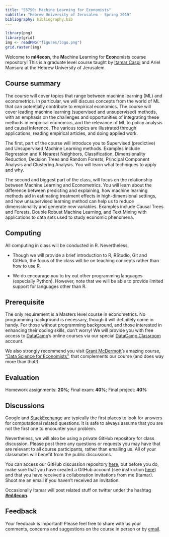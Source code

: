 ```yaml
---
title: "55750: Machine Learning for Economists"
subtitle: "Hebrew University of Jerusalem - Spring 2019"
bibliography: bibliography.bib
---
```


  
```r
library(png)
library(grid)
img <- readPNG("figures/logo.png")
grid.raster(img)
```

Welcome to __ml4econ__, the **M**achine **L**earning for **Econ**omists course repository! This is a graduate level course taught by [Itamar Caspi](www.itamarcaspi.net) and Ariel Mansura at the Hebrew University of Jerusalem.


## Course summary

The course will cover topics that range between machine learning (ML) and econometrics. In particular, we will discuss concepts from the world of ML that can potentially contribute to empirical economics. The course will cover leading machine learning (supervised and unsupervised) methods, with an emphasis on the challenges and opportunities of integrating these methods in empirical economics, and the relevance of ML to policy analysis and causal inference. The various topics are illustrated through applications, reading empirical articles, and doing applied work.

The first, part of the course will introduce you to Supervised (predictive) and Unsupervised Machine Learning methods. Examples include Regression and K Nearest Neighbors, Classification, Dimensionality Reduction, Decision Trees and Random Forests, Principal Component Analysis and Clustering Analysis. You will learn what techniques to apply and why.

The second and biggest part of the class, will focus on the relationship between Machine Learning and Econometrics. You will learn about the difference between predicting and explaining, how machine learning methods aid in estimating treatment effects in high-dimensional settings, and how unsupervised learning method can help us to reduce dimenssionality and generate new variables. Examples include Causal Trees and Forests, Double Robust Machine Learning, and Text Mining with applications to data sets used to study economic phenomena.

## Computing

All computing in class will be conducted in R. Nevertheless,

* Though we will provide a brief introduction to R, RStudio, Git and GitHub, the focus of the class will be on teaching concepts rather than how to use R.  

* We do encourage you to try out other programming languages (especially Python). However, note that we will be able to provide limited support for languages other than R.  

## Prerequisite

The only requirement is a Masters level course in econometrics. No programming background is necessary, though it will definitely come in handy. For those without programming background, and those interested in enhancing their coding skills, don't worry! We will provide you with free access to [DataCamp](https://www.datacamp.com/)'s online courses via our special [DataCamp Classroom](https://huji-ml4econ.github.io/course-spring2019/datacamp.html) account.

We also strongly recommend  you visit [Grant McDermott](http://grantmcdermott.com/)'s amazing course, ["Data Science for Economists"](https://github.com/uo-ec607), that complements our course (and does way more than that!).


## Evaluation

Homework assignments: **20%**; Final exam: **40%**; Final project: **40%**


## Discussions

Google and [StackExchange](https://stackexchange.com/) are typically the first places to look for answers for computational related questions. It is safe to always assume that you are not the first one to encounter your problem.

Nevertheless, we will also be using a private GitHub repository for class discussion. Please post there any questions or requests you may have that are relevant to all course participants, rather than emailing us. All of your classmates will benefit from the public discussions.

You can access our GitHub discussion repository [here](https://github.com/huji-ml4econ/discussion-spring2019), but before you do, make sure that you have created a GitHub account (see instruction [here](https://huji-ml4econ.github.io/course-spring2019/git.html)) and that you have received a collaboration invitations from me (Itamar). Shoot me an email if you haven't received an invitation.

Occasionally Itamar will post related stuff on twitter under the hashtag [__#ml4econ__](https://twitter.com/search?f=tweets&q=%23ml4econ&src=typd).


## Feedback

Your feedback is important! Please feel free to share with us
your comments, concerns and suggestions on the course in
person or by [email](https://huji-ml4econ.github.io/course-spring2019/people.html).
